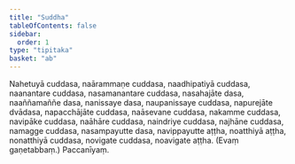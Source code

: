 ```yaml
---
title: "Suddha"
tableOfContents: false
sidebar:
  order: 1
type: "tipitaka"
basket: "ab"
---
```



<DynamicBreadcrumb />

<Division number="102">

<Paragraph number="1048">
Nahetuyā cuddasa, naārammaṇe cuddasa, naadhipatiyā cuddasa, naanantare cuddasa, nasamanantare cuddasa, nasahajāte dasa, naaññamaññe dasa, nanissaye dasa, naupanissaye cuddasa, napurejāte dvādasa, napacchājāte cuddasa, naāsevane cuddasa, nakamme cuddasa, navipāke cuddasa, naāhāre cuddasa, naindriye cuddasa, najhāne cuddasa, namagge cuddasa, nasampayutte dasa, navippayutte aṭṭha, noatthiyā aṭṭha, nonatthiyā cuddasa, novigate cuddasa, noavigate aṭṭha. (Evaṃ gaṇetabbaṃ.)

</Paragraph>
</Division>

<Paragraph number="1049" type="center">
Paccanīyaṃ.
</Paragraph>